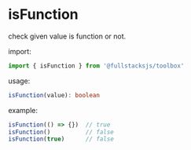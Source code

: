 # isFunction

check given value is function or not.

import:
```typescript copy
import { isFunction } from '@fullstacksjs/toolbox'
```

usage:
```typescript copy
isFunction(value): boolean
```

example:
```typescript copy
isFunction(() => {})  // true
isFunction()          // false
isFunction(true)      // false
```
